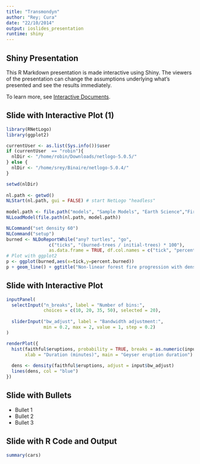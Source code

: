 ```yaml
---
title: "Transmondyn"
author: "Rey; Cura"
date: "22/10/2014"
output: ioslides_presentation
runtime: shiny
---
```


## Shiny Presentation

This R Markdown presentation is made interactive using Shiny. The viewers of the presentation can change the assumptions underlying what's presented and see the results immediately. 

To learn more, see [Interactive Documents](http://rmarkdown.rstudio.com/authoring_shiny.html).

## Slide with Interactive Plot (1)
```r
library(RNetLogo)
library(ggplot2)

currentUser <- as.list(Sys.info())$user
if (currentUser  == "robin"){
  nlDir <- "/home/robin/Downloads/netlogo-5.0.5/"
} else {
  nlDir <- "/home/srey/Binaire/netlogo-5.0.4/"
}

setwd(nlDir)
 
nl.path <- getwd()
NLStart(nl.path, gui = FALSE) # start NetLogo "headless"
 
model.path <- file.path("models", "Sample Models", "Earth Science","Fire.nlogo")
NLLoadModel(file.path(nl.path, model.path))

NLCommand("set density 60")
NLCommand("setup")
burned <- NLDoReportWhile("any? turtles", "go",
                c("ticks", "(burned-trees / initial-trees) * 100"),
                as.data.frame = TRUE, df.col.names = c("tick", "percent.burned"))
# Plot with ggplot2
p <- ggplot(burned,aes(x=tick,y=percent.burned))
p + geom_line() + ggtitle("Non-linear forest fire progression with density = 60")
```

## Slide with Interactive Plot

```r
inputPanel(
  selectInput("n_breaks", label = "Number of bins:",
              choices = c(10, 20, 35, 50), selected = 20),
  
  sliderInput("bw_adjust", label = "Bandwidth adjustment:",
              min = 0.2, max = 2, value = 1, step = 0.2)
)

renderPlot({
  hist(faithful$eruptions, probability = TRUE, breaks = as.numeric(input$n_breaks),
       xlab = "Duration (minutes)", main = "Geyser eruption duration")
  
  dens <- density(faithful$eruptions, adjust = input$bw_adjust)
  lines(dens, col = "blue")
})
```

## Slide with Bullets

- Bullet 1
- Bullet 2
- Bullet 3

## Slide with R Code and Output

```r
summary(cars)
```


